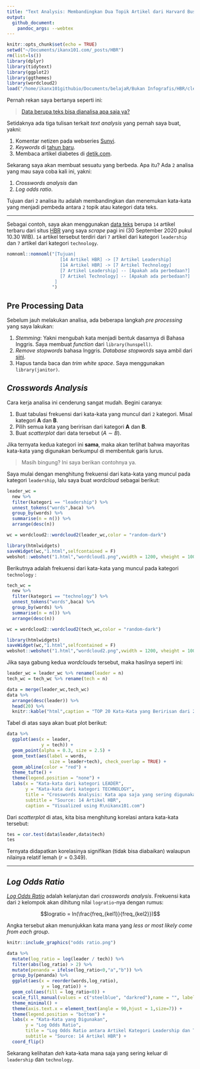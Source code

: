 ```yaml
---
title: "Text Analysis: Membandingkan Dua Topik Artikel dari Harvard Business Review"
output: 
  github_document:
    pandoc_args: --webtex
---
```


```r
knitr::opts_chunk$set(echo = TRUE)
setwd("~/Documents/ikanx101.com/_posts/HBR")
rm(list=ls())
library(dplyr)
library(tidytext)
library(ggplot2)
library(ggthemes)
library(wordcloud2)
load("/home/ikanx101githubio/Documents/belajaR/Bukan Infografis/HBR/clean.rda")
```

Pernah rekan saya bertanya seperti ini:

> [Data berupa teks bisa dianalisa apa saja ya?](https://ikanx101.com/blog/QnA-1/#pertanyaan-9)

Setidaknya ada tiga tulisan terkait _text analysis_ yang pernah saya buat, yakni:

1. Komentar netizen pada webseries [Sunyi](https://ikanx101.com/blog/blog-posting-sunyi/).
1. _Keywords_ di [tahun baru](https://ikanx101.com/blog/tahun-baru/).
1. Membaca artikel diabetes di [detik.com](https://passingthroughresearcher.wordpress.com/2019/08/15/menelusuri-pencarian-keyword-diabetes-mellitus-di-detikhealth/).

Sekarang saya akan membuat sesuatu yang berbeda. Apa itu? Ada `2` analisa yang mau saya coba kali ini, yakni:

1. _Crosswords analysis_ dan
1. _Log odds ratio_.

Tujuan dari `2` analisa itu adalah membandingkan dan menemukan kata-kata yang menjadi pembeda antara `2` topik atau kategori data teks.

---

Sebagai contoh, saya akan menggunakan [data teks](https://github.com/ikanx101/belajaR/blob/master/Bukan%20Infografis/HBR/clean.rda) berupa `14` artikel terbaru dari situs [HBR](https://hbr.org/) yang saya _scrape_ pagi ini (30 September 2020 pukul 10.30 WIB). `14` artikel tersebut terdiri dari `7` artikel dari kategori `leadership` dan `7` artikel dari kategori `technology`.

```r
nomnoml::nomnoml("[Tujuan|
                    [14 Artikel HBR] -> [7 Artikel Leadership]
                    [14 Artikel HBR] -> [7 Artikel Technology]
                    [7 Artikel Leadership] -- [Apakah ada perbedaan?]
                    [7 Artikel Technology] -- [Apakah ada perbedaan?]
                  ]
                 ")
```

## Pre Processing Data

Sebelum jauh melakukan analisa, ada beberapa langkah _pre processing_ yang saya lakukan:

1. _Stemming_: Yakni mengubah kata menjadi bentuk dasarnya di Bahasa Inggris. Saya membuat _function_ dari `library(hunspell)`.
1. _Remove stopwords_ bahasa Inggris. _Database_ _stopwords_ saya ambil dari [sini](https://raw.githubusercontent.com/stopwords-iso/stopwords-en/master/stopwords-en.txt).
1. Hapus tanda baca dan _trim white space_. Saya menggunakan `library(janitor)`.

## _Crosswords Analysis_

Cara kerja analisa ini cenderung sangat mudah. Begini caranya:

1. Buat tabulasi frekuensi dari kata-kata yang muncul dari `2` kategori. Misal kategori __A__ dan __B__.
1. Pilih semua kata yang beririsan dari kategori __A__ dan __B__.
1. Buat _scatterplot_ dari data tersebut $(A \sim B)$.

Jika ternyata kedua kategori ini __sama__, maka akan terlihat bahwa mayoritas kata-kata yang digunakan berkumpul di membentuk garis lurus.

> Masih bingung? Ini saya berikan contohnya ya.

Saya mulai dengan menghitung frekuensi dari kata-kata yang muncul pada kategori `leadership`, lalu saya buat _wordcloud_ sebagai berikut:

```r
leader_wc = 
  new %>% 
  filter(kategori == "leadership") %>% 
  unnest_tokens("words",baca) %>% 
  group_by(words) %>% 
  summarise(n = n()) %>% 
  arrange(desc(n))

wc = wordcloud2::wordcloud2(leader_wc,color = "random-dark")

library(htmlwidgets)
saveWidget(wc,"1.html",selfcontained = F)
webshot::webshot("1.html","wordcloud1.png",vwidth = 1200, vheight = 1000, delay = 40)
```

Berikutnya adalah frekuensi dari kata-kata yang muncul pada kategori `technology` :

```r
tech_wc = 
  new %>% 
  filter(kategori == "technology") %>% 
  unnest_tokens("words",baca) %>% 
  group_by(words) %>% 
  summarise(n = n()) %>% 
  arrange(desc(n))

wc = wordcloud2::wordcloud2(tech_wc,color = "random-dark")

library(htmlwidgets)
saveWidget(wc,"1.html",selfcontained = F)
webshot::webshot("1.html","wordcloud2.png",vwidth = 1200, vheight = 1000, delay = 40)
```

Jika saya gabung kedua _wordclouds_ tersebut, maka hasilnya seperti ini:

```r
leader_wc = leader_wc %>% rename(leader = n)
tech_wc = tech_wc %>% rename(tech = n)

data = merge(leader_wc,tech_wc)
data %>% 
  arrange(desc(leader)) %>% 
  head(20) %>% 
  knitr::kable("html",caption = "TOP 20 Kata-Kata yang Beririsan dari 2 Kategori")
```

Tabel di atas saya akan buat plot berikut:

```r
data %>% 
  ggplot(aes(x = leader,
             y = tech)) +
  geom_point(alpha = 0.3, size = 2.5) +
  geom_text(aes(label = words,
                size = leader+tech), check_overlap = TRUE) +
  geom_abline(color = "red") +
  theme_tufte() +
  theme(legend.position = "none") +
  labs(x = "Kata-kata dari kategori LEADER",
       y = "Kata-kata dari kategori TECHNOLOGY",
       title = "Crosswords Analysis: Kata apa saja yang sering digunakan oleh dua kategori ini?",
       subtitle = "Source: 14 Artikel HBR",
       caption = "Visualized using R\nikanx101.com")

```

Dari _scatterplot_ di atas, kita bisa menghitung korelasi antara kata-kata tersebut:

```r
tes = cor.test(data$leader,data$tech)
tes
```

Ternyata didapatkan korelasinya signifikan (tidak bisa diabaikan) walaupun nilainya relatif lemah $(r = 0.349)$.

---

## _Log Odds Ratio_

[_Log Odds Ratio_](https://en.wikipedia.org/wiki/Odds_ratio#:~:text=The%20logarithm%20of%20the%20odds,%2F27%20maps%20to%20%E2%88%923.296.) adalah kelanjutan dari _crosswords analysis_. Frekuensi kata dari `2` kelompok akan dihitung nilai `logratio`-nya dengan rumus: 

$$logratio = ln(\frac{freq_{kel1}}{freq_{kel2}})$$

Angka tersebut akan menunjukkan kata mana yang _less or most likely come from each group_.

```r
knitr::include_graphics("odds ratio.png")
```


```r
data %>% 
  mutate(log_ratio = log(leader / tech)) %>% 
  filter(abs(log_ratio) > 2) %>% 
  mutate(penanda = ifelse(log_ratio<0,"a","b")) %>% 
  group_by(penanda) %>% 
  ggplot(aes(x = reorder(words,log_ratio),
             y = log_ratio)) +
  geom_col(aes(fill = log_ratio<0)) +
  scale_fill_manual(values = c("steelblue", "darkred"),name = "", labels = c("Leader", "Tech")) +
  theme_minimal() +
  theme(axis.text.x = element_text(angle = 90,hjust = 1,size=7)) +
  theme(legend.position = "bottom") +
  labs(x = "Kata-Kata yang Digunakan",
       y = "Log Odds Ratio",
       title = "Log Odds Ratio antara Artikel Kategori Leadership dan Technology",
       subtitle = "Source: 14 Artikel HBR") +
  coord_flip()
```

Sekarang kelihatan _deh_ kata-kata mana saja yang sering keluar di `leadership` dan `technology`. 